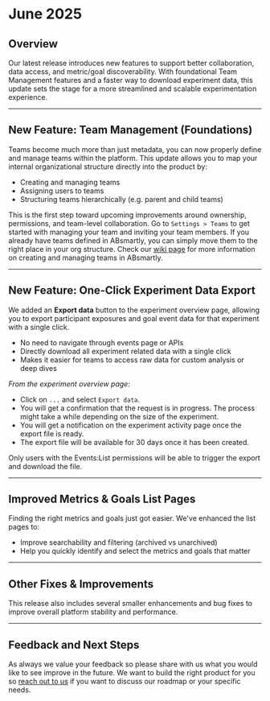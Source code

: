 # June 2025

## Overview  
Our latest release introduces new features to support better collaboration, data access, and metric/goal discoverability. With foundational Team Management features and a faster way to download experiment data, this update sets the stage for a more streamlined and scalable experimentation experience.

---

## New Feature: Team Management (Foundations)

Teams become much more than just metadata, you can now properly define and manage teams within the platform. This update allows you to map your internal organizational structure directly into the product by:

- Creating and managing teams
- Assigning users to teams
- Structuring teams hierarchically (e.g. parent and child teams)

This is the first step toward upcoming improvements around ownership, permissions, and team-level collaboration. Go to `Settings > Teams` to get started with managing your team and inviting your team members. If you already have teams defined in ABsmartly, you can simply move them to the right place in your org structure. Check our [wiki page](/docs/web-console-docs/creating-and-managing-teams) for more information on creating and managing teams in ABsmartly.

---

## New Feature: One-Click Experiment Data Export

We added an **Export data** button to the experiment overview page, allowing you to export participant exposures and goal event data for that experiment with a single click.

- No need to navigate through events page or APIs
- Directly download all experiment related data with a single click
- Makes it easier for teams to access raw data for custom analysis or deep dives

*From the experiment overview page:*

- Click on `...` and select `Export data`.
- You will get a confirmation that the request is in progress. The process might take a while depending on the size of the experiment.
- You will get a notification on the experiment activity page once the export file is ready.
- The export file will be available for 30 days once it has been created.

Only users with the Events:List permissions will be able to trigger the export and download the file.

---

## Improved Metrics & Goals List Pages

Finding the right metrics and goals just got easier. We've enhanced the list pages to:

- Improve searchability and filtering (archived vs unarchived)
- Help you quickly identify and select the metrics and goals that matter

---

## Other Fixes & Improvements

This release also includes several smaller enhancements and bug fixes to improve overall platform stability and performance.

---

## Feedback and Next Steps

As always we value your feedback so please share with us what you would like to see improve in the future. We want to build the right product for you so [reach out to us](mailto:support@absmartly.com) if you want to discuss our roadmap or your specific needs.
